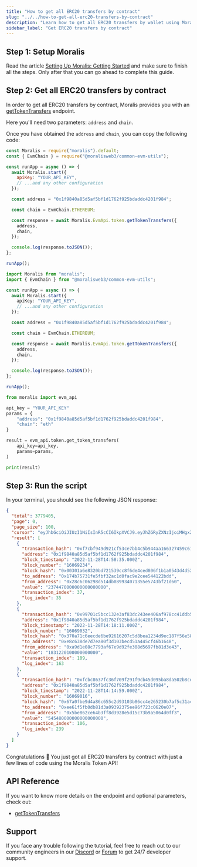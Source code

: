 ```yaml
---
title: "How to get all ERC20 transfers by contract"
slug: "../../how-to-get-all-erc20-transfers-by-contract"
description: "Learn how to get all ERC20 transfers by wallet using Moralis Token API."
sidebar_label: "Get ERC20 transfers by contract"
---
```





## Step 1: Setup Moralis

Read the article [Setting Up Moralis: Getting Started](/web3-data-api/evm/get-your-api-key) and make sure to finish all the steps. Only after that you can go ahead to complete this guide.

## Step 2: Get all ERC20 transfers by contract

In order to get all ERC20 transfers by contract, Moralis provides you with an [getTokenTransfers](/web3-data-api/evm/reference/get-token-transfers) endpoint.

Here you'll need two parameters: `address` and `chain`.

Once you have obtained the `address` and `chain`, you can copy the following code:


<Tabs groupId="programming-language">
  <TabItem value="javascript" label="index.js (JavaScript)" default>

```javascript index.js
const Moralis = require("moralis").default;
const { EvmChain } = require("@moralisweb3/common-evm-utils");

const runApp = async () => {
  await Moralis.start({
    apiKey: "YOUR_API_KEY",
    // ...and any other configuration
  });

  const address = "0x1f9840a85d5af5bf1d1762f925bdaddc4201f984";

  const chain = EvmChain.ETHEREUM;

  const response = await Moralis.EvmApi.token.getTokenTransfers({
    address,
    chain,
  });

  console.log(response.toJSON());
};

runApp();
```

</TabItem>
<TabItem value="typescript" label="index.ts (TypeScript)">

```typescript index.ts
import Moralis from "moralis";
import { EvmChain } from "@moralisweb3/common-evm-utils";

const runApp = async () => {
  await Moralis.start({
    apiKey: "YOUR_API_KEY",
    // ...and any other configuration
  });

  const address = "0x1f9840a85d5af5bf1d1762f925bdaddc4201f984";

  const chain = EvmChain.ETHEREUM;

  const response = await Moralis.EvmApi.token.getTokenTransfers({
    address,
    chain,
  });

  console.log(response.toJSON());
};

runApp();
```

</TabItem>
<TabItem value="python" label="index.py (Python)">

```python index.py
from moralis import evm_api

api_key = "YOUR_API_KEY"
params = {
    "address": "0x1f9840a85d5af5bf1d1762f925bdaddc4201f984",
    "chain": "eth"
}

result = evm_api.token.get_token_transfers(
    api_key=api_key,
    params=params,
)

print(result)
```

</TabItem>
</Tabs>

## Step 3: Run the script


<RunTheScript />

In your terminal, you should see the following JSON response:

```json
{
  "total": 3779405,
  "page": 0,
  "page_size": 100,
  "cursor": "eyJhbGciOiJIUzI1NiIsInR5cCI6IkpXVCJ9.eyJhZGRyZXNzIjoiMHgxZjk4NDBhODVkNWFmNWJmMWQxNzYyZjkyNWJkYWRkYzQyMDFmOTg0IiwiY2hhaW4iOiJldGgiLCJhcGlLZXlJZCI6MTkwNjU5LCJsaW1pdCI6MTAwLCJ0b3BpYzMiOiI9Om51bGwiLCJ0b19ibG9jayI6IjE2MDY4NTg4IiwicGFnZSI6MSwidG90YWwiOjM3Nzk0MDUsIm9mZnNldCI6MSwidWMiOnRydWUsImlhdCI6MTY2OTY0NzYwNH0.A_F4jCBNybeIMvG4CBwTnc5-40hIY7QtBu5SrKEiih8",
  "result": [
    {
      "transaction_hash": "0xf7cbf949d921cf53ce7bb4c5b944aa166327459c61c56a7c5057b0c9e89eaf2b",
      "address": "0x1f9840a85d5af5bf1d1762f925bdaddc4201f984",
      "block_timestamp": "2022-11-28T14:58:35.000Z",
      "block_number": "16069234",
      "block_hash": "0x00301a6e8320bd721539cc8f6de4ced806f1b1a0543d4d52153122731880523b",
      "to_address": "0x174b75731fe5fbf32ac1d0fac9e2cee544122bdd",
      "from_address": "0x28c6c06298d514db089934071355e5743bf21d60",
      "value": "2374470000000000000000",
      "transaction_index": 37,
      "log_index": 35
    },
    {
      "transaction_hash": "0x99701c5bcc132e3af83dc243ee406af978cc41ddb5e5a8b6616a48e198522881",
      "address": "0x1f9840a85d5af5bf1d1762f925bdaddc4201f984",
      "block_timestamp": "2022-11-28T14:18:11.000Z",
      "block_number": "16069032",
      "block_hash": "0x370a71c6eecde6be92616207c5d8bea1234d9ec187f56e585ec5335f7c7dfdd5",
      "to_address": "0xe8c638de7d7ea80f3d103becd51a445cf46b1648",
      "from_address": "0xa9d1e08c7793af67e9d92fe308d5697fb81d3e43",
      "value": "1831220100000000000",
      "transaction_index": 109,
      "log_index": 163
    },
    {
      "transaction_hash": "0xfcbc8637fc36f709f291f9cb45d095ba8da502b8cd2a2d023866a4d237553457",
      "address": "0x1f9840a85d5af5bf1d1762f925bdaddc4201f984",
      "block_timestamp": "2022-11-28T14:14:59.000Z",
      "block_number": "16069016",
      "block_hash": "0x67a0fbe9d4a86c655c2d93103b86cc4e265230b7af5c31acc407689c0f10bcd7",
      "to_address": "0xee61f5fb0db81d3a09392375ee96f723c0620e07",
      "from_address": "0x5be862ce64b3ff8d3928e5d15c73b9a5064d0ff3",
      "value": "545480000000000000000",
      "transaction_index": 106,
      "log_index": 239
    }
  ]
}
```

Congratulations 🥳 You just got all ERC20 transfers by contract with just a few lines of code using the Moralis Token API!

## API Reference

If you want to know more details on the endpoint and optional parameters, check out:

<ul>
  <li><a href="/web3-data-api/evm/reference/get-token-transfers">getTokenTransfers</a></li>
</ul>

## Support

If you face any trouble following the tutorial, feel free to reach out to our community engineers in our [Discord](https://moralis.io/discord) or [Forum](https://forum.moralis.io) to get 24/7 developer support.
